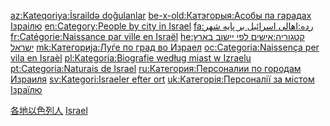 [[Category:各地以色列人|]]
[[Category:各國各城市人物|Israel]]

[[az:Kateqoriya:İsraildə_doğulanlar|az:Kateqoriya:İsraildə doğulanlar]]
[[be-x-old:Катэгорыя:Асобы_па_гарадах_Ізраілю|be-x-old:Катэгорыя:Асобы па гарадах Ізраілю]]
[[en:Category:People_by_city_in_Israel|en:Category:People by city in Israel]]
[[fa:رده:اهالی_اسرائیل_بر_پایه_شهر|fa:رده:اهالی اسرائیل بر پایه شهر]]
[[fr:Catégorie:Naissance_par_ville_en_Israël|fr:Catégorie:Naissance par ville en Israël]]
[[he:קטגוריה:אישים_לפי_יישוב_בארץ_ישראל|he:קטגוריה:אישים לפי יישוב בארץ ישראל]]
[[mk:Категорија:Луѓе_по_град_во_Израел|mk:Категорија:Луѓе по град во Израел]]
[[oc:Categoria:Naissença_per_vila_en_Israèl|oc:Categoria:Naissença per vila en Israèl]]
[[pl:Kategoria:Biografie_według_miast_w_Izraelu|pl:Kategoria:Biografie według miast w Izraelu]]
[[pt:Categoria:Naturais_de_Israel|pt:Categoria:Naturais de Israel]]
[[ru:Категория:Персоналии_по_городам_Израиля|ru:Категория:Персоналии по городам Израиля]]
[[sv:Kategori:Israeler_efter_ort|sv:Kategori:Israeler efter ort]]
[[uk:Категорія:Персоналії_за_містом_Ізраїлю|uk:Категорія:Персоналії за містом Ізраїлю]]